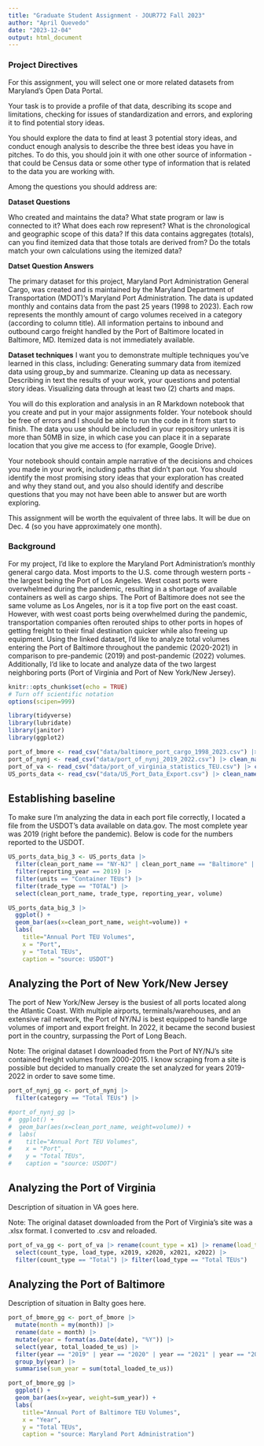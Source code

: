 ```yaml
---
title: "Graduate Student Assignment - JOUR772 Fall 2023"
author: "April Quevedo"
date: "2023-12-04"
output: html_document
---
```


### Project Directives

For this assignment, you will select one or more related datasets from Maryland's Open Data Portal.

Your task is to provide a profile of that data, describing its scope and limitations, checking for issues of standardization and errors, and exploring it to find potential story ideas.

You should explore the data to find at least 3 potential story ideas, and conduct enough analysis to describe the three best ideas you have in pitches. To do this, you should join it with one other source of information - that could be Census data or some other type of information that is related to the data you are working with.

Among the questions you should address are:

**Dataset Questions**

Who created and maintains the data? What state program or law is connected to it? What does each row represent? What is the chronological and geographic scope of this data? If this data contains aggregates (totals), can you find itemized data that those totals are derived from? Do the totals match your own calculations using the itemized data?

**Datset Question Answers**

The primary dataset for this project, Maryland Port Administration General Cargo, was created and is maintained by the Maryland Department of Transportation (MDOT)'s Maryland Port Administration. The data is updated monthly and contains data from the past 25 years (1998 to 2023). Each row represents the monthly amount of cargo volumes received in a category (according to column title). All information pertains to inbound and outbound cargo freight handled by the Port of Baltimore located in Baltimore, MD. Itemized data is not immediately available.

**Dataset techniques** I want you to demonstrate multiple techniques you've learned in this class, including: Generating summary data from itemized data using group_by and summarize. Cleaning up data as necessary. Describing in text the results of your work, your questions and potential story ideas. Visualizing data through at least two (2) charts and maps.

You will do this exploration and analysis in an R Markdown notebook that you create and put in your major assignments folder. Your notebook should be free of errors and I should be able to run the code in it from start to finish. The data you use should be included in your repository unless it is more than 50MB in size, in which case you can place it in a separate location that you give me access to (for example, Google Drive).

Your notebook should contain ample narrative of the decisions and choices you made in your work, including paths that didn't pan out. You should identify the most promising story ideas that your exploration has created and why they stand out, and you also should identify and describe questions that you may not have been able to answer but are worth exploring.

This assignment will be worth the equivalent of three labs. It will be due on Dec. 4 (so you have approximately one month).

### Background

For my project, I'd like to explore the Maryland Port Administration's monthly general cargo data. Most imports to the U.S. come through western ports - the largest being the Port of Los Angeles. West coast ports were overwhelmed during the pandemic, resulting in a shortage of available containers as well as cargo ships. The Port of Baltimore does not see the same volume as Los Angeles, nor is it a top five port on the east coast. However, with west coast ports being overwhelmed during the pandemic, transportation companies often rerouted ships to other ports in hopes of getting freight to their final destination quicker while also freeing up equipment. Using the linked dataset, I'd like to analyze total volumes entering the Port of Baltimore throughout the pandemic (2020-2021) in comparison to pre-pandemic (2019) and post-pandemic (2022) volumes. Additionally, I'd like to locate and analyze data of the two largest neighboring ports (Port of Virginia and Port of New York/New Jersey).

```r
knitr::opts_chunk$set(echo = TRUE)
# Turn off scientific notation
options(scipen=999)
```

```r
library(tidyverse)
library(lubridate)
library(janitor)
library(ggplot2)
```

```r
port_of_bmore <- read_csv("data/baltimore_port_cargo_1998_2023.csv") |> clean_names()
port_of_nynj <- read_csv("data/port_of_nynj_2019_2022.csv") |> clean_names()
port_of_va <- read_csv("data/port_of_virginia_statistics_TEU.csv") |> clean_names()
US_ports_data <- read_csv("data/US_Port_Data_Export.csv") |> clean_names()
```

## Establishing baseline

To make sure I'm analyzing the data in each port file correctly, I located a file from the USDOT's data available on data.gov. The most complete year was 2019 (right before the pandemic). Below is code for the numbers reported to the USDOT.

```r
US_ports_data_big_3 <- US_ports_data |>
  filter(clean_port_name == "NY-NJ" | clean_port_name == "Baltimore" | clean_port_name == "Virginia") |>
  filter(reporting_year == 2019) |>
  filter(units == "Container TEUs") |>
  filter(trade_type == "TOTAL") |>
  select(clean_port_name, trade_type, reporting_year, volume)

US_ports_data_big_3 |>
  ggplot() +
  geom_bar(aes(x=clean_port_name, weight=volume)) +
  labs(
    title="Annual Port TEU Volumes",
    x = "Port",
    y = "Total TEUs",
    caption = "source: USDOT")

```


## Analyzing the Port of New York/New Jersey

The port of New York/New Jersey is the busiest of all ports located along the Atlantic Coast. With multiple airports, terminals/warehouses, and an extensive rail network, the Port of NY/NJ is best equipped to handle large volumes of import and export freight. In 2022, it became the second busiest port in the country, surpassing the Port of Long Beach.

Note: The original dataset I downloaded from the Port of NY/NJ's site contained freight volumes from 2000-2015. I know scraping from a site is possible but decided to manually create the set analyzed for years 2019-2022 in order to save some time.

```r
port_of_nynj_gg <- port_of_nynj |>
  filter(category == "Total TEUs") |>

#port_of_nynj_gg |>
#  ggplot() +
#  geom_bar(aes(x=clean_port_name, weight=volume)) +
#  labs(
#    title="Annual Port TEU Volumes",
#    x = "Port",
#    y = "Total TEUs",
#    caption = "source: USDOT")

```

## Analyzing the Port of Virginia

Description of situation in VA goes here.

Note: The original dataset downloaded from the Port of Virginia's site was a .xlsx format. I converted to .csv and reloaded.

```r
port_of_va_gg <- port_of_va |> rename(count_type = x1) |> rename(load_type = x2) |>
  select(count_type, load_type, x2019, x2020, x2021, x2022) |>
  filter(count_type == "Total") |> filter(load_type == "Total TEUs") 

```

## Analyzing the Port of Baltimore

Description of situation in Balty goes here.

```r
port_of_bmore_gg <- port_of_bmore |>
  mutate(month = my(month)) |>
  rename(date = month) |>
  mutate(year = format(as.Date(date), "%Y")) |>
  select(year, total_loaded_te_us) |>
  filter(year == "2019" | year == "2020" | year == "2021" | year == "2022") |>
  group_by(year) |>
  summarise(sum_year = sum(total_loaded_te_us))

port_of_bmore_gg |>
  ggplot() +
  geom_bar(aes(x=year, weight=sum_year)) +
  labs(
    title="Annual Port of Baltimore TEU Volumes",
    x = "Year",
    y = "Total TEUs",
    caption = "source: Maryland Port Administration")

```

